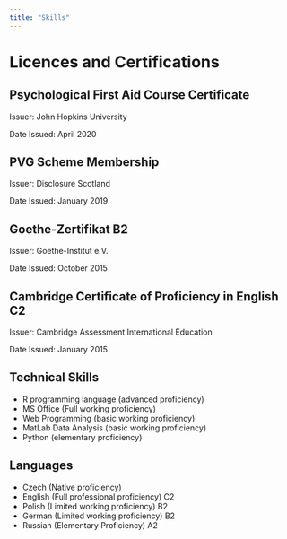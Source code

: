 ```yaml
---
title: "Skills"
---
```


# Licences and Certifications

## Psychological First Aid Course Certificate

Issuer: John Hopkins University

Date Issued: April 2020

## PVG Scheme Membership

Issuer: Disclosure Scotland

Date Issued: January 2019

## Goethe-Zertifikat B2

Issuer: Goethe-Institut e.V.

Date Issued: October 2015

## Cambridge Certificate of Proficiency in English C2

Issuer: Cambridge Assessment International Education

Date Issued: January 2015

## Technical Skills

* R programming language (advanced proficiency)
* MS Office (Full working proficiency)
* Web Programming (basic working proficiency)
* MatLab Data Analysis (basic working proficiency)
* Python (elementary proficiency)

## Languages

* Czech (Native proficiency)
* English (Full professional proficiency) C2
* Polish (Limited working proficiency) B2
* German (Limited working proficiency) B2
* Russian (Elementary Proficiency) A2